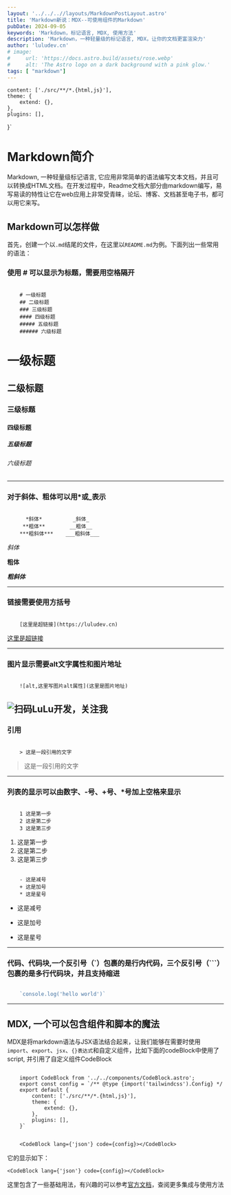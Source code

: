 ```yaml
---
layout: '../../..//layouts/MarkdownPostLayout.astro'
title: 'Markdown新说：MDX--可使用组件的Markdown'
pubDate: 2024-09-05
keywords: 'Markdown，标记语言, MDX, 使用方法'
description: 'Markdown，一种轻量级的标记语言, MDX，让你的文档更富渲染力'
author: 'luludev.cn'
# image:
#     url: 'https://docs.astro.build/assets/rose.webp'
#     alt: 'The Astro logo on a dark background with a pink glow.'
tags: [ "markdown"]
---
```


    content: ['./src/**/*.{html,js}'],
    theme: {
        extend: {},
    },
    plugins: [],
}`

# Markdown简介

Markdown, 一种轻量级标记语言, 它应用非常简单的语法编写文本文档，并且可以转换成HTML文档。在开发过程中，Readme文档大部分由markdown编写，易写易读的特性让它在web应用上非常受青睐，论坛、博客、文档甚至电子书，都可以用它来写。


 ## Markdown可以怎样做

首先，创建一个以`.md`结尾的文件，在这里以`README.md`为例。下面列出一些常用的语法：

### 使用 # 可以显示为标题，需要用空格隔开
```

    # 一级标题
    ## 二级标题
    ### 三级标题
    #### 四级标题
    ##### 五级标题
    ###### 六级标题

```

# 一级标题
## 二级标题
### 三级标题
#### 四级标题
##### 五级标题
###### 六级标题

---------

### 对于斜体、粗体可以用*或_表示
```

      *斜体*          _斜体_
     **粗体**        __粗体__
    ***粗斜体***    ___粗斜体___

```
*斜体*

**粗体**

***粗斜体***


-----------

### 链接需要使用方括号
```

    [这里是超链接](https://luludev.cn)

```
[这里是超链接](https://luludev.cn)

------------

### 图片显示需要alt文字属性和图片地址
```

    ![alt,这里写图片alt属性](这里是图片地址)

```
![扫码LuLu开发，关注我](https://www.luludev.cn/gzh.png)
--------
### 引用

```

    > 这是一段引用的文字

```
> 这是一段引用的文字


--------
### 列表的显示可以由数字、-号、+号、*号加上空格来显示
```

    1 这是第一步
    2 这是第二步
    3 这是第三步

```

1. 这是第一步
2. 这是第二步   
3. 这是第三步


```

    - 这是减号
    + 这是加号
    * 这是星号

```

- 这是减号
+ 这是加号   
* 这是星号

--------

### 代码、代码块,一个反引号（`）包裹的是行内代码，三个反引号（```）包裹的是多行代码块，并且支持缩进

```js

    `console.log('hello world')`

```

--------

 ## MDX, 一个可以包含组件和脚本的魔法
MDX是将markdown语法与JSX语法结合起来，让我们能够在需要时使用`import`、`export`、`jsx`、`{}表达式`和自定义组件，比如下面的codeBlock中使用了script, 并引用了自定义组件CodeBlock

```tsx

    import CodeBlock from '../../components/CodeBlock.astro';
    export const config = `/** @type {import('tailwindcss').Config} */
    export default {
        content: ['./src/**/*.{html,js}'],
        theme: {
            extend: {},
        },
        plugins: [],
    }`


    <CodeBlock lang={'json'} code={config}></CodeBlock>

```
它的显示如下：

    <CodeBlock lang={'json'} code={config}></CodeBlock>


这里包含了一些基础用法，有兴趣的可以参考<a className='text-orange-300' href='https://github.com/mdx-js/mdx' target='_blank'>官方文档</a>，查阅更多集成与使用方法
 

